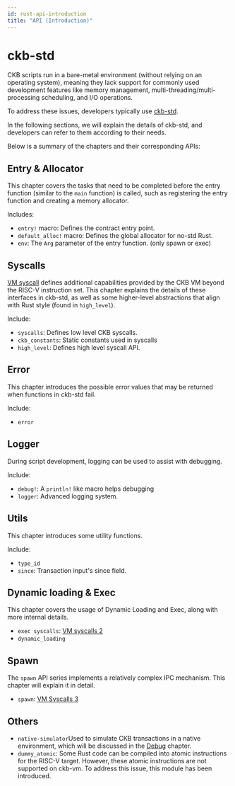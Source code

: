 ```yaml
---
id: rust-api-introduction
title: "API (Introduction)"
---
```



# ckb-std

CKB scripts run in a bare-metal environment (without relying on an operating system), meaning they lack support for commonly used development features like memory management, multi-threading/multi-processing scheduling, and I/O operations.

To address these issues, developers typically use [ckb-std](https://crates.io/crates/ckb-std).

In the following sections, we will explain the details of ckb-std, and developers can refer to them according to their needs.

Below is a summary of the chapters and their corresponding APIs:

## Entry & Allocator

This chapter covers the tasks that need to be completed before the entry function (similar to the `main` function) is called, such as registering the entry function and creating a memory allocator.

Includes:

- `entry!` macro: Defines the contract entry point.
- `default_alloc!` macro: Defines the global allocator for no-std Rust.
- `env`: The `Arg` parameter of the entry function. (only spawn or exec)

## Syscalls

[VM syscall](https://github.com/nervosnetwork/rfcs/blob/master/rfcs/0009-vm-syscalls/0009-vm-syscalls.md) defines additional capabilities provided by the CKB VM beyond the RISC-V instruction set. This chapter explains the details of these interfaces in ckb-std, as well as some higher-level abstractions that align with Rust style (found in `high_level`).

Include:

- `syscalls`: Defines low level CKB syscalls.
- `ckb_constants`: Static constants used in syscalls
- `high_level`: Defines high level syscall API.

## Error

This chapter introduces the possible error values that may be returned when functions in ckb-std fail.

Include:

- `error`

## Logger

During script development, logging can be used to assist with debugging.

Include:

- `debug!`: A `println!` like macro helps debugging
- `logger`: Advanced logging system.

## Utils

This chapter introduces some utility functions.

Include:

- `type_id`
- `since`: Transaction input's since field.

## Dynamic loading & Exec

This chapter covers the usage of Dynamic Loading and Exec, along with more internal details.

- `exec syscalls`: [VM syscalls 2](https://github.com/nervosnetwork/rfcs/blob/master/rfcs/0034-vm-syscalls-2/0034-vm-syscalls-2.md)
- `dynamic_loading`

## Spawn

The `spawn` API series implements a relatively complex IPC mechanism. This chapter will explain it in detail.

- `spawn`: [VM Syscalls 3](https://github.com/nervosnetwork/rfcs/blob/master/rfcs/0050-vm-syscalls-3/0050-vm-syscalls-3.md)

## Others

- `native-simulator`Used to simulate CKB transactions in a native environment, which will be discussed in the [Debug](./rust-debug) chapter.
- `dummy_atomic`: Some Rust code can be compiled into atomic instructions for the RISC-V target. However, these atomic instructions are not supported on ckb-vm. To address this issue, this module has been introduced.
